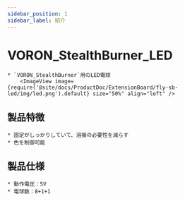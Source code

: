 ```yaml
---
sidebar_position: 1
sidebar_label: 紹介
---
```




# VORON_StealthBurner_LED

    * `VORON_StealthBurner`用のLED電球
        <ImageView image={require('@site/docs/ProductDoc/ExtensionBoard/fly-sb-led/img/led.png').default} size="50%" align="left" />

## 製品特徴

    * 固定がしっかりしていて、溶接の必要性を減らす
    * 色を制御可能

## 製品仕様

    * 動作電圧：5V
    * 電球数：8+1+1

